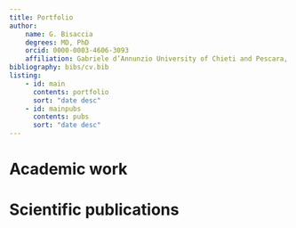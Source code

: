 ```yaml
---
title: Portfolio
author: 
    name: G. Bisaccia
    degrees: MD, PhD
    orcid: 0000-0003-4606-3093
    affiliation: Gabriele d’Annunzio University of Chieti and Pescara, Italy
bibliography: bibs/cv.bib
listing:
    - id: main
      contents: portfolio
      sort: "date desc"
    - id: mainpubs
      contents: pubs
      sort: "date desc"
---
```


# Academic work

::: {#main}
:::

# Scientific publications

:::{#mainpubs}

:::